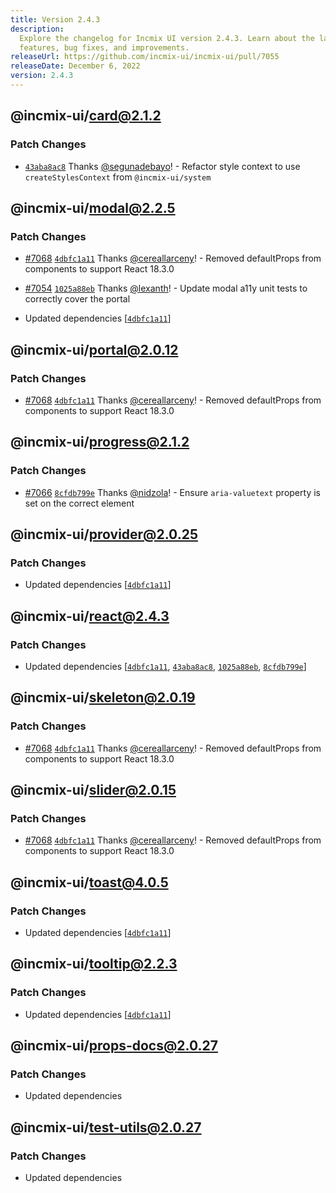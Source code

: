 ```yaml
---
title: Version 2.4.3
description:
  Explore the changelog for Incmix UI version 2.4.3. Learn about the latest
  features, bug fixes, and improvements.
releaseUrl: https://github.com/incmix-ui/incmix-ui/pull/7055
releaseDate: December 6, 2022
version: 2.4.3
---
```


## @incmix-ui/card@2.1.2

### Patch Changes

- [`43aba8ac8`](https://github.com/incmix-ui/incmix-ui/commit/43aba8ac88dc729b17ae7474b42f82642fe5a15f)
  Thanks [@segunadebayo](https://github.com/segunadebayo)! - Refactor style
  context to use `createStylesContext` from `@incmix-ui/system`

## @incmix-ui/modal@2.2.5

### Patch Changes

- [#7068](https://github.com/incmix-ui/incmix-ui/pull/7068)
  [`4dbfc1a11`](https://github.com/incmix-ui/incmix-ui/commit/4dbfc1a115a2fce51b29f3fd3baa3a823b3e359d)
  Thanks [@cereallarceny](https://github.com/cereallarceny)! - Removed
  defaultProps from components to support React 18.3.0

- [#7054](https://github.com/incmix-ui/incmix-ui/pull/7054)
  [`1025a88eb`](https://github.com/incmix-ui/incmix-ui/commit/1025a88eb428adea2797c57a756ea513a6d50762)
  Thanks [@lexanth](https://github.com/lexanth)! - Update modal a11y unit tests
  to correctly cover the portal

- Updated dependencies
  \[[`4dbfc1a11`](https://github.com/incmix-ui/incmix-ui/commit/4dbfc1a115a2fce51b29f3fd3baa3a823b3e359d)]

## @incmix-ui/portal@2.0.12

### Patch Changes

- [#7068](https://github.com/incmix-ui/incmix-ui/pull/7068)
  [`4dbfc1a11`](https://github.com/incmix-ui/incmix-ui/commit/4dbfc1a115a2fce51b29f3fd3baa3a823b3e359d)
  Thanks [@cereallarceny](https://github.com/cereallarceny)! - Removed
  defaultProps from components to support React 18.3.0

## @incmix-ui/progress@2.1.2

### Patch Changes

- [#7066](https://github.com/incmix-ui/incmix-ui/pull/7066)
  [`8cfdb799e`](https://github.com/incmix-ui/incmix-ui/commit/8cfdb799eb0d407a25dd10bbd850cadd340c79dd)
  Thanks [@nidzola](https://github.com/nidzola)! - Ensure `aria-valuetext`
  property is set on the correct element

## @incmix-ui/provider@2.0.25

### Patch Changes

- Updated dependencies
  \[[`4dbfc1a11`](https://github.com/incmix-ui/incmix-ui/commit/4dbfc1a115a2fce51b29f3fd3baa3a823b3e359d)]

## @incmix-ui/react@2.4.3

### Patch Changes

- Updated dependencies
  \[[`4dbfc1a11`](https://github.com/incmix-ui/incmix-ui/commit/4dbfc1a115a2fce51b29f3fd3baa3a823b3e359d),
  [`43aba8ac8`](https://github.com/incmix-ui/incmix-ui/commit/43aba8ac88dc729b17ae7474b42f82642fe5a15f),
  [`1025a88eb`](https://github.com/incmix-ui/incmix-ui/commit/1025a88eb428adea2797c57a756ea513a6d50762),
  [`8cfdb799e`](https://github.com/incmix-ui/incmix-ui/commit/8cfdb799eb0d407a25dd10bbd850cadd340c79dd)]

## @incmix-ui/skeleton@2.0.19

### Patch Changes

- [#7068](https://github.com/incmix-ui/incmix-ui/pull/7068)
  [`4dbfc1a11`](https://github.com/incmix-ui/incmix-ui/commit/4dbfc1a115a2fce51b29f3fd3baa3a823b3e359d)
  Thanks [@cereallarceny](https://github.com/cereallarceny)! - Removed
  defaultProps from components to support React 18.3.0

## @incmix-ui/slider@2.0.15

### Patch Changes

- [#7068](https://github.com/incmix-ui/incmix-ui/pull/7068)
  [`4dbfc1a11`](https://github.com/incmix-ui/incmix-ui/commit/4dbfc1a115a2fce51b29f3fd3baa3a823b3e359d)
  Thanks [@cereallarceny](https://github.com/cereallarceny)! - Removed
  defaultProps from components to support React 18.3.0

## @incmix-ui/toast@4.0.5

### Patch Changes

- Updated dependencies
  \[[`4dbfc1a11`](https://github.com/incmix-ui/incmix-ui/commit/4dbfc1a115a2fce51b29f3fd3baa3a823b3e359d)]

## @incmix-ui/tooltip@2.2.3

### Patch Changes

- Updated dependencies
  \[[`4dbfc1a11`](https://github.com/incmix-ui/incmix-ui/commit/4dbfc1a115a2fce51b29f3fd3baa3a823b3e359d)]

## @incmix-ui/props-docs@2.0.27

### Patch Changes

- Updated dependencies

## @incmix-ui/test-utils@2.0.27

### Patch Changes

- Updated dependencies

